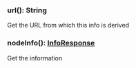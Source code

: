 

### url(): String

Get the URL from which this info is derived

### nodeInfo(): [InfoResponse](#inforesponse)

Get the information
